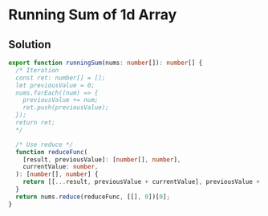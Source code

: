 # Running Sum of 1d Array

## Solution

```typescript filename="solution.ts" copy
export function runningSum(nums: number[]): number[] {
  /* Iteration
  const ret: number[] = [];
  let previousValue = 0;
  nums.forEach((num) => {
    previousValue += num;
    ret.push(previousValue);
  });
  return ret;
  */

  /* Use reduce */
  function reduceFunc(
    [result, previousValue]: [number[], number],
    currentValue: number,
  ): [number[], number] {
    return [[...result, previousValue + currentValue], previousValue + currentValue];
  }
  return nums.reduce(reduceFunc, [[], 0])[0];
}
```
